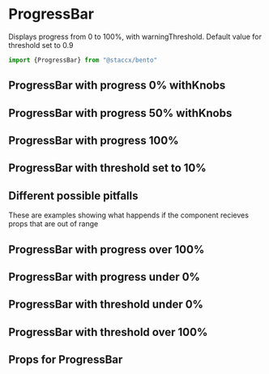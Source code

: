 
<Meta title="Components|DataViz/ProgressBar" component={ProgressBar} decorators={[withKnobs]}/>

# ProgressBar
Displays progress from 0 to 100%, with warningThreshold. Default value for threshold set to 0.9


```javascript
import {ProgressBar} from "@staccx/bento"
```


## ProgressBar with progress 0% withKnobs
<Preview>
  <Story name="0%">
   <ProgressBar progress={number("default0%",0.0, "default0")}/>
  </Story>
</Preview>

   
## ProgressBar with progress 50% withKnobs
<Preview>
  <Story name="50%">
   <ProgressBar progress={number("default50%", 0.5, "default50")}/>
  </Story>
</Preview>



## ProgressBar with progress 100%
<Preview>
  <Story name="100%">
   <ProgressBar progress="1"/>
  </Story>
</Preview>

## ProgressBar with threshold set to 10%
<Preview>
    <Story name="Threshold low">
       <ProgressBar progress="0.2" warningThreshold="0.1"/>
     </Story>
</Preview>

## Different possible pitfalls 
These are examples showing what happends if the component recieves props that are
out of range

## ProgressBar with progress over 100%
<Preview>
  <Story name="110%">
   <ProgressBar progress="1.1"/>
  </Story>
</Preview>


## ProgressBar with progress under 0%
<Preview>
  <Story name="-10%">
   <ProgressBar progress="-0.1"/>
  </Story>
</Preview>



## ProgressBar with threshold under 0%
<Preview>
    <Story name="Threshold under 0%">
       <ProgressBar progress="0.2" warningThreshold="-0.1"/>
     </Story>
</Preview>


## ProgressBar with threshold over 100%
<Preview>
    <Story name="Threshold over 100%">
       <ProgressBar progress="1" warningThreshold="1.5"/>
     </Story>
</Preview>           

## Props for ProgressBar

<Props of={ProgressBar} />


